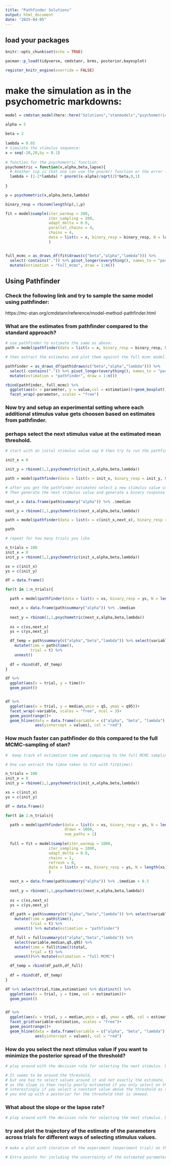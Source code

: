 ```yaml
---
title: "Pathfinder Solutions"
output: html_document
date: "2025-04-05"
---
```


## load your packages

```r
knitr::opts_chunk$set(echo = TRUE)

pacman::p_load(tidyverse, cmdstanr, brms, posterior,bayesplot)

register_knitr_engine(override = FALSE)
```


# make the simulation as in the psychometric markdowns:
```r
model = cmdstan_model(here::here("Solutions","stanmodels","psychometric.stan"))

alpha = 5
  
beta = 2
  
lambda = 0.05 
# Simulate the stimulus sequence:
x = seq(-20,20,by = 0.1)
  
# function for the psychometric function:
psychometric = function(x,alpha,beta,lapse){
  # Another tip is that one can use the pnorm() function or the error function in the pracma package.
  lambda + (1-2*lambda) * pnorm((x-alpha)/sqrt(2)*beta,0,1)
  
}

p = psychometric(x,alpha,beta,lambda)

binary_resp = rbinom(length(p),1,p)

fit = model$sample(iter_warmup = 200,
                   iter_sampling = 200,
                   adapt_delta = 0.9,
                   parallel_chains = 4,
                   chains = 4,
                   data = list(x = x, binary_resp = binary_resp, N = length(x))
                   )


full_mcmc = as_draws_df(fit$draws(c("beta","alpha","lambda"))) %>% 
  select(-contains(".")) %>% pivot_longer(everything(), names_to = "parameter") %>% 
  mutate(estimation = "Full_mcmc", draw = 1:n())
```



## Using Pathfinder

### Check the following link and try to sample the same model using pathfinder:
https://mc-stan.org/cmdstanr/reference/model-method-pathfinder.html

### What are the estimates from pathfinder compared to the standard approach?

```r
# use pathfinder to estimate the same as above:
path = model$pathfinder(data = list(x = x, binary_resp = binary_resp, N = length(x)))

# then extract the estimates and plot them against the full mcmc model.

pathfinder = as_draws_df(path$draws(c("beta","alpha","lambda"))) %>% 
  select(-contains(".")) %>% pivot_longer(everything(), names_to = "parameter") %>% 
  mutate(estimation = "pathfinder", draw = 1:n())

rbind(pathfinder, full_mcmc) %>% 
  ggplot(aes(x = parameter, y = value,col = estimation))+geom_boxplot()+
  facet_wrap(~parameter, scales = "free")

```


### Now try and setup an experimental setting where each additional stimulus value gets choosen based on estimates from pathfinder.

### perhaps select the next stimulus value at the estimated mean threshold.

```r
# start with an inital stimulus value say 0 then try to run the pathfinder model using this.

init_x = 0

init_y = rbinom(1,1,psychometric(init_x,alpha,beta,lambda))

path = model$pathfinder(data = list(x = init_x, binary_resp = init_y, N = length(init_x)))

# after you get the pathfinder estimates select a new stimulus value using those estimates (you decide where to place them!). 
# Then generate the next stimulus value and generate a binary response for that stimulus value and run the model again (now on 2 datapoints).

next_x = data.frame(path$summary("alpha")) %>% .$median

next_y = rbinom(1,1,psychometric(next_x,alpha,beta,lambda))

path = model$pathfinder(data = list(x = c(init_x,next_x), binary_resp = c(init_y,next_y), N = length(c(init_x,next_x))))

path

# repeat for how many trials you like

n_trials = 100
init_x = 0
init_y = rbinom(1,1,psychometric(init_x,alpha,beta,lambda))

xs = c(init_x)
ys = c(init_y)

df = data.frame()

for(t in 1:n_trials){

  path = model$pathfinder(data = list(x = xs, binary_resp = ys, N = length(xs)))

  next_x = data.frame(path$summary("alpha")) %>% .$median
  
  next_y = rbinom(1,1,psychometric(next_x,alpha,beta,lambda))
  
  xs = c(xs,next_x)
  ys = c(ys,next_y)

  df_temp = path$summary(c("alpha","beta","lambda")) %>% select(variable,median,q5,q95) %>% 
    mutate(time = path$time(),
           trial = t) %>% 
    unnest()
  
  df = rbind(df, df_temp)
}
```


```r
df %>% 
  ggplot(aes(x = trial, y = time))+
  geom_point()


df %>% 
  ggplot(aes(x = trial, y = median,ymin = q5, ymax = q95))+
  facet_wrap(~variable, scales = "free", ncol = 3)+
  geom_pointrange()+
  geom_hline(data = data.frame(variable = c("alpha", "beta", "lambda"), values = c(alpha,beta,lambda)),
             aes(yintercept = values), col = "red")

```

### How much faster can pathfinder do this compared to the full MCMC-sampling of stan?

```r
#  keep track of estimation time and comparing to the full MCMC sampling method. 

# One can extract the timne taken to fit with fit$time()

n_trials = 100
init_x = 0
init_y = rbinom(1,1,psychometric(init_x,alpha,beta,lambda))

xs = c(init_x)
ys = c(init_y)

df = data.frame()

for(t in 1:n_trials){

  path = model$pathfinder(data = list(x = xs, binary_resp = ys, N = length(xs)),
                          draws = 1000,
                          num_paths = 1)
  
  full = fit = model$sample(iter_warmup = 1000,
                   iter_sampling = 1000,
                   adapt_delta = 0.9,
                   chains = 1,
                   refresh = 0,
                   data = list(x = xs, binary_resp = ys, N = length(xs))
                   )

  next_x = data.frame(path$summary("alpha")) %>% .$median + 0.5
  
  next_y = rbinom(1,1,psychometric(next_x,alpha,beta,lambda))
  
  xs = c(xs,next_x)
  ys = c(ys,next_y)

  df_path = path$summary(c("alpha","beta","lambda")) %>% select(variable,median,q5,q95) %>% 
    mutate(time = path$time(),
           trial = t) %>% 
    unnest() %>% mutate(estimation = "pathfinder")

  df_full = full$summary(c("alpha","beta","lambda")) %>% 
    select(variable,median,q5,q95) %>% 
    mutate(time = full$time()$total,
           trial = t) %>% 
    unnest()%>% mutate(estimation = "full MCMC")

  df_temp = rbind(df_path,df_full)
    
  df = rbind(df, df_temp)
}

```

```r
df %>% select(trial,time,estimation) %>% distinct() %>% 
  ggplot(aes(x = trial, y = time, col = estimation))+
  geom_point()


df %>% 
  ggplot(aes(x = trial, y = median,ymin = q5, ymax = q95, col = estimation))+
  facet_grid(variable~estimation, scales = "free")+
  geom_pointrange()+
  geom_hline(data = data.frame(variable = c("alpha", "beta", "lambda"), values = c(alpha,beta,lambda)),
             aes(yintercept = values), col = "red")

```



### How do you select the next stimulus value if you want to minimize the posterior spread of the threshold?

```r

# play around with the decision rule for selecting the next stimulus. Use the information from pathfinder to guide your decision

# It seems to be around the threshold,
# but one has to select values around it and not exactly the estimate,
# as the slope is then really poorly estimated if you only select on the basis of the estimated threshold.
# interestingly if you select a constant value above the threshold as shown above,
# you end up with a posterior for the threshold that is skewed. 

```


### What about the slope or the lapse rate?

```r

# play around with the decision rule for selecting the next stimulus. Use the information from pathfinder to guide your decision

```


### try and plot the trajectory of the estimate of the parameters across trials for different ways of selecting stimulus values.

```r

# make a plot with iteration of the experiment (experiment trial) on the x-axis and the estimated parameter (from pathfinder on the y-axis).

# Extra points for including the uncertainty of the estimated parameters.

```

